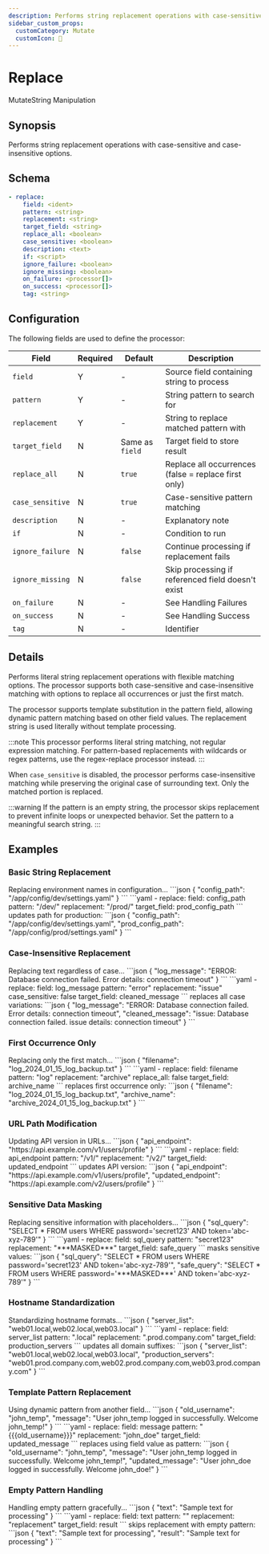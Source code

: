 ```yaml
---
description: Performs string replacement operations with case-sensitive and case-insensitive options
sidebar_custom_props:
  customCategory: Mutate
  customIcon: 🔄
---
```


# Replace

<span className="theme-doc-version-badge badge badge--primary">Mutate</span><span className="theme-doc-version-badge badge badge--secondary">String Manipulation</span>

## Synopsis

Performs string replacement operations with case-sensitive and case-insensitive options.

## Schema

```yaml {2-4}
- replace:
    field: <ident>
    pattern: <string>
    replacement: <string>
    target_field: <string>
    replace_all: <boolean>
    case_sensitive: <boolean>
    description: <text>
    if: <script>
    ignore_failure: <boolean>
    ignore_missing: <boolean>
    on_failure: <processor[]>
    on_success: <processor[]>
    tag: <string>
```

## Configuration

The following fields are used to define the processor:

|Field|Required|Default|Description|
|---|---|---|---|
|`field`|Y|-|Source field containing string to process|
|`pattern`|Y|-|String pattern to search for|
|`replacement`|Y|-|String to replace matched pattern with|
|`target_field`|N|Same as `field`|Target field to store result|
|`replace_all`|N|`true`|Replace all occurrences (false = replace first only)|
|`case_sensitive`|N|`true`|Case-sensitive pattern matching|
|`description`|N|-|Explanatory note|
|`if`|N|-|Condition to run|
|`ignore_failure`|N|`false`|Continue processing if replacement fails|
|`ignore_missing`|N|`false`|Skip processing if referenced field doesn't exist|
|`on_failure`|N|-|See <Topic id="handling-failures">Handling Failures</Topic>|
|`on_success`|N|-|See <Topic id="handling-success">Handling Success</Topic>|
|`tag`|N|-|Identifier|

## Details

Performs literal string replacement operations with flexible matching options. The processor supports both case-sensitive and case-insensitive matching with options to replace all occurrences or just the first match.

The processor supports template substitution in the pattern field, allowing dynamic pattern matching based on other field values. The replacement string is used literally without template processing.

:::note
This processor performs literal string matching, not regular expression matching. For pattern-based replacements with wildcards or regex patterns, use the regex-replace processor instead.
:::

When `case_sensitive` is disabled, the processor performs case-insensitive matching while preserving the original case of surrounding text. Only the matched portion is replaced.

:::warning
If the pattern is an empty string, the processor skips replacement to prevent infinite loops or unexpected behavior. Set the pattern to a meaningful search string.
:::

## Examples

### Basic String Replacement

<ExampleGrid>
  <CommentCol>
    Replacing environment names in configuration...
  </CommentCol>
  <CodeCol>
    ```json
    {
      "config_path": "/app/config/dev/settings.yaml"
    }
    ```
    ```yaml
    - replace:
        field: config_path
        pattern: "/dev/"
        replacement: "/prod/"
        target_field: prod_config_path
    ```
  </CodeCol>
  <CommentCol>
    updates path for production:
  </CommentCol>
  <CodeCol>
    ```json
    {
      "config_path": "/app/config/dev/settings.yaml",
      "prod_config_path": "/app/config/prod/settings.yaml"
    }
    ```
  </CodeCol>
</ExampleGrid>

### Case-Insensitive Replacement

<ExampleGrid>
  <CommentCol>
    Replacing text regardless of case...
  </CommentCol>
  <CodeCol>
    ```json
    {
      "log_message": "ERROR: Database connection failed. Error details: connection timeout"
    }
    ```
    ```yaml
    - replace:
        field: log_message
        pattern: "error"
        replacement: "issue"
        case_sensitive: false
        target_field: cleaned_message
    ```
  </CodeCol>
  <CommentCol>
    replaces all case variations:
  </CommentCol>
  <CodeCol>
    ```json
    {
      "log_message": "ERROR: Database connection failed. Error details: connection timeout",
      "cleaned_message": "issue: Database connection failed. issue details: connection timeout"
    }
    ```
  </CodeCol>
</ExampleGrid>

### First Occurrence Only

<ExampleGrid>
  <CommentCol>
    Replacing only the first match...
  </CommentCol>
  <CodeCol>
    ```json
    {
      "filename": "log_2024_01_15_log_backup.txt"
    }
    ```
    ```yaml
    - replace:
        field: filename
        pattern: "log"
        replacement: "archive"
        replace_all: false
        target_field: archive_name
    ```
  </CodeCol>
  <CommentCol>
    replaces first occurrence only:
  </CommentCol>
  <CodeCol>
    ```json
    {
      "filename": "log_2024_01_15_log_backup.txt",
      "archive_name": "archive_2024_01_15_log_backup.txt"
    }
    ```
  </CodeCol>
</ExampleGrid>

### URL Path Modification

<ExampleGrid>
  <CommentCol>
    Updating API version in URLs...
  </CommentCol>
  <CodeCol>
    ```json
    {
      "api_endpoint": "https://api.example.com/v1/users/profile"
    }
    ```
    ```yaml
    - replace:
        field: api_endpoint
        pattern: "/v1/"
        replacement: "/v2/"
        target_field: updated_endpoint
    ```
  </CodeCol>
  <CommentCol>
    updates API version:
  </CommentCol>
  <CodeCol>
    ```json
    {
      "api_endpoint": "https://api.example.com/v1/users/profile",
      "updated_endpoint": "https://api.example.com/v2/users/profile"
    }
    ```
  </CodeCol>
</ExampleGrid>

### Sensitive Data Masking

<ExampleGrid>
  <CommentCol>
    Replacing sensitive information with placeholders...
  </CommentCol>
  <CodeCol>
    ```json
    {
      "sql_query": "SELECT * FROM users WHERE password='secret123' AND token='abc-xyz-789'"
    }
    ```
    ```yaml
    - replace:
        field: sql_query
        pattern: "secret123"
        replacement: "***MASKED***"
        target_field: safe_query
    ```
  </CodeCol>
  <CommentCol>
    masks sensitive values:
  </CommentCol>
  <CodeCol>
    ```json
    {
      "sql_query": "SELECT * FROM users WHERE password='secret123' AND token='abc-xyz-789'",
      "safe_query": "SELECT * FROM users WHERE password='***MASKED***' AND token='abc-xyz-789'"
    }
    ```
  </CodeCol>
</ExampleGrid>

### Hostname Standardization

<ExampleGrid>
  <CommentCol>
    Standardizing hostname formats...
  </CommentCol>
  <CodeCol>
    ```json
    {
      "server_list": "web01.local,web02.local,web03.local"
    }
    ```
    ```yaml
    - replace:
        field: server_list
        pattern: ".local"
        replacement: ".prod.company.com"
        target_field: production_servers
    ```
  </CodeCol>
  <CommentCol>
    updates all domain suffixes:
  </CommentCol>
  <CodeCol>
    ```json
    {
      "server_list": "web01.local,web02.local,web03.local",
      "production_servers": "web01.prod.company.com,web02.prod.company.com,web03.prod.company.com"
    }
    ```
  </CodeCol>
</ExampleGrid>

### Template Pattern Replacement

<ExampleGrid>
  <CommentCol>
    Using dynamic pattern from another field...
  </CommentCol>
  <CodeCol>
    ```json
    {
      "old_username": "john_temp",
      "message": "User john_temp logged in successfully. Welcome john_temp!"
    }
    ```
    ```yaml
    - replace:
        field: message
        pattern: "{{{old_username}}}"
        replacement: "john_doe"
        target_field: updated_message
    ```
  </CodeCol>
  <CommentCol>
    replaces using field value as pattern:
  </CommentCol>
  <CodeCol>
    ```json
    {
      "old_username": "john_temp",
      "message": "User john_temp logged in successfully. Welcome john_temp!",
      "updated_message": "User john_doe logged in successfully. Welcome john_doe!"
    }
    ```
  </CodeCol>
</ExampleGrid>

### Empty Pattern Handling

<ExampleGrid>
  <CommentCol>
    Handling empty pattern gracefully...
  </CommentCol>
  <CodeCol>
    ```json
    {
      "text": "Sample text for processing"
    }
    ```
    ```yaml
    - replace:
        field: text
        pattern: ""
        replacement: "replacement"
        target_field: result
    ```
  </CodeCol>
  <CommentCol>
    skips replacement with empty pattern:
  </CommentCol>
  <CodeCol>
    ```json
    {
      "text": "Sample text for processing",
      "result": "Sample text for processing"
    }
    ```
  </CodeCol>
</ExampleGrid>